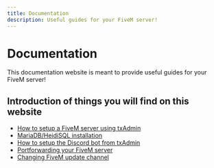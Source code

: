 ```yaml
---
title: Documentation
description: Useful guides for your FiveM server!
---
```


# Documentation
 
This documentation website is meant to provide useful guides for your FiveM server!

## Introduction of things you will find on this website

- [How to setup a FiveM server using txAdmin](https://nextra-five-m.vercel.app/FiveM/Server/Create-server)
- [MariaDB/HeidiSQL installation](https://nextra-five-m.vercel.app/FiveM/Server/Database)
- [How to setup the Discord bot from txAdmin](https://nextra-five-m.vercel.app/txAdmin/Bot)
- [Portforwarding your FiveM server](https://nextra-five-m.vercel.app/FiveM/Server/Portforwarding)
- [Changing FiveM update channel](https://nextra-five-m.vercel.app/FiveM/Client/Update-Channel)